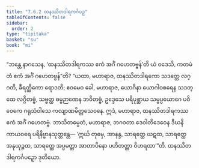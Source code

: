 ```yaml
---
title: "7.6.2 ထနဿိတဒါရကင်္ဂပဉှ"
tableOfContents: false
sidebar:
  order: 2
type: "tipitaka"
basket: "su"
book: "mi"
---
```



<DynamicBreadcrumb />

<Division number="276" book="mi" e="ch" v="28">

<Paragraph number="1938" book="mi">
“ဘန္တေ နာဂသေန, ‘ထနဿိတဒါရကဿ ဧကံ အင်္ဂံ ဂဟေတဗ္ဗန်’တိ ယံ ဝဒေသိ, ကတမံ တံ ဧကံ အင်္ဂံ ဂဟေတဗ္ဗန်”တိ? “ယထာ, မဟာရာဇ, ထနဿိတဒါရကော သဒတ္ထေ လဂ္ဂတိ, ခီရတ္ထိကော ရောဒတိ; ဧဝမေဝ ခေါ, မဟာရာဇ, ယောဂိနာ ယောဂါဝစရေန သဒတ္ထေ လဂ္ဂိတဗ္ဗံ, သဗ္ဗတ္ထ ဓမ္မဉာဏေန ဘဝိတဗ္ဗံ, ဥဒ္ဒေသေ ပရိပုစ္ဆာယ သမ္မပ္ပယောဂေ ပဝိဝေကေ ဂရုသံဝါသေ ကလျာဏမိတ္တသေဝနေ. ဣဒံ, မဟာရာဇ, ထနဿိတဒါရကဿ ဧကံ အင်္ဂံ ဂဟေတဗ္ဗံ. ဘာသိတမ္ပေတံ, မဟာရာဇ, ဘဂဝတာ ဒေဝါတိဒေဝေန ဒီဃနိကာယဝရေ ပရိနိဗ္ဗာနသုတ္တန္တေ—
</Paragraph>

<Paragraph number="1939" book="mi">
‘ဣင်္ဃ တုမှေ, အာနန္ဒ, သာရတ္ထေ ဃဋထ, သာရတ္ထေ အနုယုဉ္ဇထ, သာရတ္ထေ အပ္ပမတ္တာ အာတာပိနော ပဟိတတ္တာ ဝိဟရထာ’”တိ.

</Paragraph>
</Division>

<Paragraph number="1940" type="center" book="mi">
ထနဿိတဒါရကင်္ဂပဉှော ဒုတိယော.
</Paragraph>